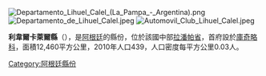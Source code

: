 [[Image:Departamento_Lihuel_Calel_(La_Pampa_-_Argentina).png|right]]
[[Image:Departamento_de_Lihuel_Calel.jpeg|thumb]]
[[Image:Automovil_Club_Lihuel_Calel.jpeg|thumb]]

{{Coord|38|19|38|S|64|38|33|W|display=title}}

'''利韋爾卡萊爾縣'''（{{lang-es|Departamento Lihuel Calel}}），是[[阿根廷|阿根廷]]的縣份，位於該國中部[[拉潘帕省|拉潘帕省]]，首府設於[[庫奇略科|庫奇略科]]，面積12,460平方公里，2010年人口439，人口密度每平方公里0.03人。

{{Argentina-geo-stub}}
[[Category:阿根廷縣份|Category:阿根廷縣份]]